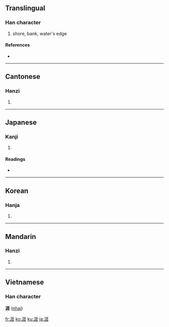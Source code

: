 ==Translingual==

===Han character===
{{Han char|rn=85|rad=水|as=08|sn=11|four=3111<sub>4</sub>|canj=水一土土 (EMGG)}}

# shore, bank, water's edge

====References====
* {{Han ref|kx=0627.380|dkj=17582|dj=1029.240|hdz=31643.070|uh=6DAF|ud=28079|bh=B250|bd=45648}}

----

==Cantonese==

===Hanzi===
{{yue-hanzi|jyut=|y=ngaai4}}

# {{defn|Cantonese}}

----

==Japanese==

===Kanji===
{{ja-kanji|grade=c|rs=水08}}

# {{defn|Japanese}}

====Readings====
* {{ja-readings|on=[[がい]] (gai)|kun=[[きし]] (kishi), [[はて]] (hate)}}

----

==Korean==

===Hanja===
{{ko-hanja|hangeul=[[애]], [[의]]|eumhun=|rv=ae, ui|mr=ae, ŭi|y=ay, uy}}

# {{defn|Korean}}

----

==Mandarin==

===Hanzi===
{{cmn-hanzi|pin=[[shì]] ([[shi4]]), [[yá]] ([[ya2]]), [[yì]] ([[yi4]])|wg=shih<sup>4</sup>, ya<sup>2</sup>, i<sup>4</sup>}}

# {{defn|Mandarin}}

----

==Vietnamese==
===Han character===
'''涯''' ([[nhai]])

[[fr:涯]]
[[ko:涯]]
[[ku:涯]]
[[ja:涯]]